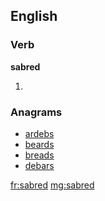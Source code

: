 ==English==

===Verb===
'''sabred'''

# {{past of|[[sabre]]}}

===Anagrams===
* [[ardebs#English|ardebs]]
* [[beards#English|beards]]
* [[breads#English|breads]]
* [[debars#English|debars]]

[[fr:sabred]]
[[mg:sabred]]